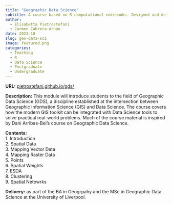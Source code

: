 ```yaml
---
title: "Geographic Data Science"
subtitle: A course based on R computational notebooks. Designed and delivered by Dr. Elisabetta Pietrostefani and Dr. Carmen Cabrera-Arnau.
author: 
  - Elisabetta Pietrostefani
  - Carmen Cabrera-Arnau
date: 2023-10
slug: geo-data-sci
image: featured.png
categories:
  - Teaching
  - R
  - Data Science
  - Postgraduate
  - Undergraduate
---
```


**URL:** [pietrostefani.github.io/gds/](https://pietrostefani.github.io/gds/)

**Description:** This module will introduce students to the field of Geographic Data Science (GDS), a discipline established at the intersection between Geographic Information Science (GIS) and Data Science. The course covers how the modern GIS toolkit can be integrated with Data Science tools to solve practical real-world problems. Much of the course material is inspired by Dani Arribas-Bel’s course on Geographic Data Science.

**Contents:**<br>
1. Introduction<br>
2. Spatial Data<br>
3. Mapping Vector Data<br>
4. Mapping Raster Data<br>
5. Points<br>
6. Spatial Weights<br>
7. ESDA<br>
8. Clustering<br>
9. Spatial Netowrks<br>

**Delivery:** as part of the BA in Geogrpahy and the MSc in Geographic Data Science at the University of Liverpool.
